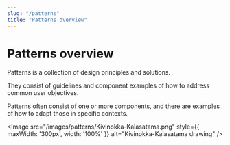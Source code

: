 ```yaml
---
slug: "/patterns"
title: "Patterns overview"
---
```



# Patterns overview

Patterns is a collection of design principles and solutions.

They consist of guidelines and component examples of how to address common user objectives.

Patterns often consist of one or more components, and there are examples of how to adapt those in specific contexts.

<Image src="/images/patterns/Kivinokka-Kalasatama.png" style={{ maxWidth: '300px', width: '100%' }} alt="Kivinokka-Kalasatama drawing" />
